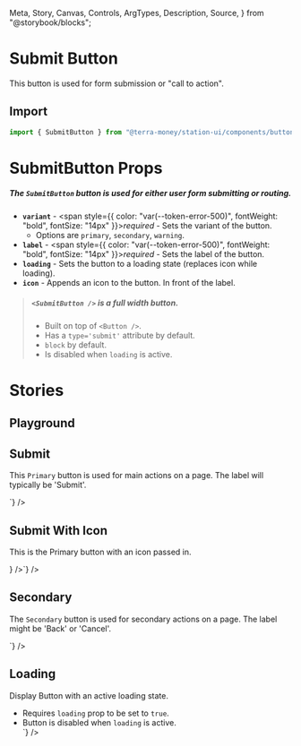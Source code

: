   Meta,
  Story,
  Canvas,
  Controls,
  ArgTypes,
  Description,
  Source,
} from "@storybook/blocks";

<Meta title="Components/Buttons/Submit" />

# Submit Button

This button is used for form submission or "call to action".

## Import

```jsx
import { SubmitButton } from "@terra-money/station-ui/components/buttons";
```

# SubmitButton Props

##### The `SubmitButton` button is used for either user form submitting or routing.

- **`variant`** - <span style={{ color: "var(--token-error-500)", fontWeight: "bold", fontSize: "14px" }}>_required_</span> - Sets the variant of the button.
  - Options are `primary`, `secondary`, `warning`.
- **`label`** - <span style={{ color: "var(--token-error-500)", fontWeight: "bold", fontSize: "14px" }}>_required_</span> - Sets the label of the button.
- **`loading`** - Sets the button to a loading state (replaces icon while loading).
- **`icon`** - Appends an icon to the button. In front of the label.

> ##### `<SubmitButton />` is a full width button.
>
> - Built on top of `<Button />`.
> - Has a `type='submit'` attribute by default.
> - `block` by default.
> - Is disabled when `loading` is active.

# Stories

## Playground

<div className="story_with_source_below">
  <Canvas of={SubmitButtonStories.Playground} />
  <Controls of={SubmitButtonStories.Playground} />
</div>

## Submit

This `Primary` button is used for main actions on a page. The label will typically be 'Submit'.

<div className="story_with_source_below">
  <Canvas of={SubmitButtonStories.Primary} />
  <Source code={`<SubmitButton variant='primary' label='Submit' />`} />
</div>

## Submit With Icon

This is the Primary button with an icon passed in.

<div className="story_with_source_below">
  <Canvas of={SubmitButtonStories.PrimaryWithIcon} sourceState="none" />
  <Source
    code={`<SubmitButton
  variant='primary'
  label='Primary Submit'
  icon={<SmallCircleCheck fill='var(--token-light-white)' />}
/>`}
  />
</div>

## Secondary

The `Secondary` button is used for secondary actions on a page. The label might be 'Back' or 'Cancel'.

<div className="story_with_source_below">
  <Canvas of={SubmitButtonStories.Secondary} />
  <Source
    code={`<SubmitButton variant='secondary' label='Secondary Submit' />`}
  />
</div>

## Loading

Display Button with an active loading state.

- Requires `loading` prop to be set to `true`.
- Button is disabled when `loading` is active.
  <div className="story_with_source_below">
    <Canvas of={SubmitButtonStories.Loading} />
    <Source code={`<SubmitButton loading={true} label='Loading Submit' />`} />
  </div>
